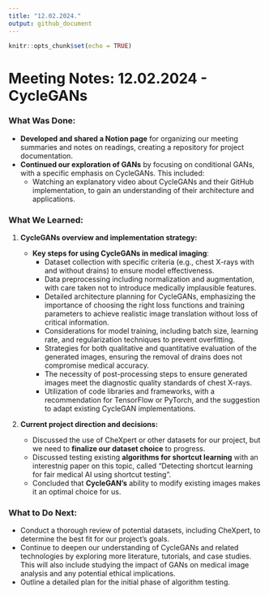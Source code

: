 ```yaml
---
title: "12.02.2024."
output: github_document
---
```


```r
knitr::opts_chunk$set(echo = TRUE)
```


# Meeting Notes: 12.02.2024 - CycleGANs

### What Was Done:

- **Developed and shared a Notion page** for organizing our meeting summaries and notes on readings, creating a repository for project documentation.
- **Continued our exploration of GANs** by focusing on conditional GANs, with a specific emphasis on CycleGANs. This included:
    - Watching an explanatory video about CycleGANs and their GitHub implementation, to gain an understanding of their architecture and applications.

### What We Learned:

1. **CycleGANs overview and implementation strategy:**
   
    - **Key steps for using CycleGANs in medical imaging**:
        - Dataset collection with specific criteria (e.g., chest X-rays with and without drains) to ensure model effectiveness.
        - Data preprocessing including normalization and augmentation, with care taken not to introduce medically implausible features.
        - Detailed architecture planning for CycleGANs, emphasizing the importance of choosing the right loss functions and training parameters to achieve realistic image translation without loss of critical information.
        - Considerations for model training, including batch size, learning rate, and regularization techniques to prevent overfitting.
        - Strategies for both qualitative and quantitative evaluation of the generated images, ensuring the removal of drains does not compromise medical accuracy.
        - The necessity of post-processing steps to ensure generated images meet the diagnostic quality standards of chest X-rays.
        - Utilization of code libraries and frameworks, with a recommendation for TensorFlow or PyTorch, and the suggestion to adapt existing CycleGAN implementations.

2. **Current project direction and decisions:**
    - Discussed the use of CheXpert or other datasets for our project, but we need to **finalize our dataset choice** to progress.
    - Discussed testing existing **algorithms for shortcut learning** with an interestnig paper on this topic, called "Detecting shortcut learning for fair medical AI using shortcut testing".
    - Concluded that **CycleGAN’s** ability to modify existing images makes it an optimal choice for us.

### What to Do Next:

- Conduct a thorough review of potential datasets, including CheXpert, to determine the best fit for our project’s goals.
- Continue to deepen our understanding of CycleGANs and related technologies by exploring more literature, tutorials, and case studies. This will also include studying the impact of GANs on medical image analysis and any potential ethical implications.
- Outline a detailed plan for the initial phase of algorithm testing.